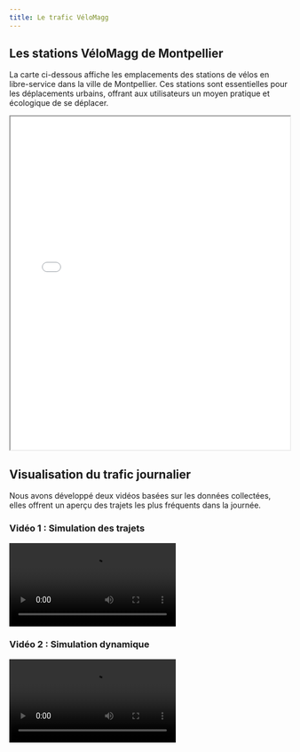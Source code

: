 ```yaml
---
title: Le trafic VéloMagg 
---
```


## Les stations VéloMagg de Montpellier  

La carte ci-dessous affiche les emplacements des stations de vélos en libre-service dans la ville de Montpellier. Ces stations sont essentielles pour les déplacements urbains, offrant aux utilisateurs un moyen pratique et écologique de se déplacer.

<iframe src="../Video/map_stations.html" width="100%" height="600"></iframe>

## Visualisation du trafic journalier

Nous avons développé deux vidéos basées sur les données collectées, elles offrent un aperçu des trajets les plus fréquents dans la journée.

### Vidéo 1 : Simulation des trajets

![](simulation_trajets.mp4)

### Vidéo 2 : Simulation dynamique

![](simulation_trajets_dynamique.mp4)